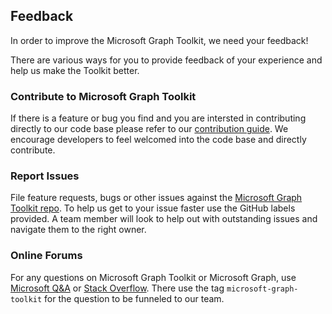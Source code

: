 
<Meta title="Feedback" />

## Feedback

In order to improve the Microsoft Graph Toolkit, we need your feedback!

There are various ways for you to provide feedback of your experience and help us make the Toolkit better.

### Contribute to Microsoft Graph Toolkit

If there is a feature or bug you find and you are intersted in contributing directly to our code base please refer to our [contribution guide](https://github.com/microsoftgraph/microsoft-graph-toolkit/wiki).
We encourage developers to feel welcomed into the code base and directly contribute.

### Report Issues

File feature requests, bugs or other issues against the [Microsoft Graph Toolkit repo](https://aka.ms/mgt/issues).
To help us get to your issue faster use the GitHub labels provided.
A team member will look to help out with outstanding issues and navigate them to the right owner.

### Online Forums

For any questions on Microsoft Graph Toolkit or Microsoft Graph, use [Microsoft Q&A](https://docs.microsoft.com/en-us/answers/topics/microsoft-graph-toolkit.html) or [Stack Overflow](https://stackoverflow.com/questions/tagged/microsoft-graph-toolkit).
There use the tag `microsoft-graph-toolkit` for the question to be funneled to our team.
